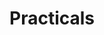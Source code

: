 
# Practicals

<Cards>
  <Cards.Card
    title="Cryptography and Network Security (CNS)"
    href="./practicals/cryptography-and-network-security"
  />
  <Cards.Card
    title="Distributed Systems (DS)"
    href="./practicals/distributed-systems"
  />
  <Cards.Card
    title="Internet of Things (Minor)"
    href="./practicals/internet-of-things"
  />
  <Cards.Card
    title="Security and Privacy in IoT (Minor)"
    href="./practicals/security-and-privacy-in-iot"
  />
</Cards>
